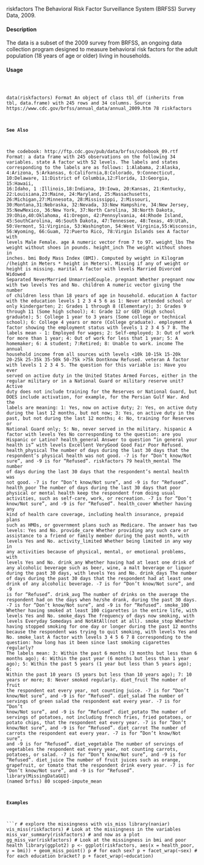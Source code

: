 
riskfactors The Behavioral Risk Factor Surveillance System (BRFSS) Survey
Data, 2009.

####  Description 

The data is a subset of the 2009 survey from BRFSS, an ongoing data collection program designed
to measure behavioral risk factors for the adult population (18 years of age or older) living in
households.

####  Usage 
<pre><code>

data(riskfactors)
Format
An object of class tbl_df (inherits from tbl, data.frame) with 245 rows and 34 columns.
Source
https://www.cdc.gov/brfss/annual_data/annual_2009.htm
78 riskfactors

#### See Also 

the codebook: http://ftp.cdc.gov/pub/data/brfss/codebook_09.rtf
Format: a data frame with 245 observations on the following 34 variables.
state A factor with 52 levels. The labels and states corresponding to the labels are as follows:
1:Alabama, 2:Alaska, 4:Arizona, 5:Arkansas, 6:California,8:Colorado, 9:Connecticut, 10:Delaware,
11:District of Columbia,12:Florida, 13:Georgia, 15:Hawaii, 16:Idaho, 1 :Illinois,18:Indiana,
19:Iowa, 20:Kansas, 21:Kentucky, 22:Louisiana,23:Maine, 24:Maryland, 25:Massachusetts,
26:Michigan,27:Minnesota, 28:Mississippi, 2:Missouri, 30:Montana,31:Nebraska, 32:Nevada,
33:New Hampshire, 34:New Jersey, 35:NewMexico, 36:New York, 37:North Carolina, 38:North
Dakota, 39:Ohio,40:Oklahoma, 41:Oregon, 42:Pennsylvania, 44:Rhode Island, 45:SouthCarolina,
46:South Dakota, 47:Tennessee, 48:Texas, 49:Utah, 50:Vermont, 51:Virginia, 53:Washington,
54:West Virginia,55:Wisconsin, 56:Wyoming, 66:Guam, 72:Puerto Rico, 78:Virgin Islands
sex A factor with levels Male Female.
age A numeric vector from 7 to 97.
weight_lbs The weight without shoes in pounds.
height_inch The weight without shoes in inches.
bmi Body Mass Index (BMI). Computed by weight in Kilogram /(height in Meters * height in
Meters). Missing if any of weight or height is missing.
marital A factor with levels Married Divorced Widowed Separated NeverMarried UnmarriedCouple.
pregnant Whether pregnant now with two levels Yes and No.
children A numeric vector giving the number of children less than 18 years of age in household.
education A factor with the education levels 1 2 3 4 5 6 as 1: Never attended school or only
kindergarten; 2: Grades 1 through 8 (Elementary); 3: Grades 9 through 11 (Some high school);
4: Grade 12 or GED (High school graduate); 5: College 1 year to 3 years (Some college or
technical school); 6: College 4 years or more (College graduate).
employment A factor showing the employment status with levels 1 2 3 4 5 7 8. The labels mean
- 1: Employed for wages; 2: Self-employed; 3: Out of work for more than 1 year; 4: Out of
work for less that 1 year; 5: A homemaker; 6: A student; 7:Retired; 8: Unable to work.
income The annual household income from all sources with levels <10k 10-15k 15-20k 20-25k
25-35k 35-50k 50-75k >75k Dontknow Refused.
veteran A factor with levels 1 2 3 4 5. The question for this variable is: Have you ever served on
active duty in the United States Armed Forces, either in the regular military or in a National
Guard or military reserve unit? Active duty does not include training for the Reserves or
National Guard, but DOES include activation, for example, for the Persian Gulf War. And
the labels are meaning: 1: Yes, now on active duty; 2: Yes, on active duty during the last 12
months, but not now; 3: Yes, on active duty in the past, but not during the last 12 months; 4:
No, training for Reserves or National Guard only; 5: No, never served in the military.
hispanic A factor with levels Yes No corresponding to the question: are you Hispanic or Latino?
health_general Answer to question "in general your health is" with levels Excellent VeryGood
Good Fair Poor Refused.
health_physical The number of days during the last 30 days that the respondent's physical health
was not good. -7 is for "Don't know/Not sure", and -9 is for "Refused".
riskfactors 79
health_mental The number of days during the last 30 days that the respondent's mental health
was not good. -7 is for "Don't know/Not sure", and -9 is for "Refused".
health_poor The number of days during the last 30 days that poor physical or mental health keep
the respondent from doing usual activities, such as self-care, work, or recreation. -7 is for
"Don't know/Not sure", and -9 is for "Refused".
health_cover Whether having any kind of health care coverage, including health insurance, prepaid
plans such as HMOs, or government plans such as Medicare. The answer has two levels:
Yes and No.
provide_care Whether providing any such care or assistance to a friend or family member during
the past month, with levels Yes and No.
activity_limited Whether being limited in any way in any activities because of physical, mental,
or emotional problems, with levels Yes and No.
drink_any Whether having had at least one drink of any alcoholic beverage such as beer, wine, a
malt beverage or liquor during the past 30 days, with levels Yes and No.
drink_days The number of days during the past 30 days that the respondent had at least one drink
of any alcoholic beverage. -7 is for "Don't know/Not sure", and -9 is for "Refused".
drink_avg The number of drinks on the average the respondent had on the days when he/she drank,
during the past 30 days. -7 is for "Don't know/Not sure", and -9 is for "Refused".
smoke_100 Whether having smoked at least 100 cigarettes in the entire life, with levels Yes and
No.
smoke_days The frequency of days now smoking, with levels Everyday Somedays and NotAtAll(not
at all).
smoke_stop Whether having stopped smoking for one day or longer during the past 12 months
because the respondent was trying to quit smoking, with levels Yes and No.
smoke_last A factor with levels 3 4 5 6 7 8 corresponding to the question: how long has it been
since last smoking cigarettes regularly? The labels mean: 3: Within the past 6 months (3
months but less than 6 months ago); 4: Within the past year (6 months but less than 1 year
ago); 5: Within the past 5 years (1 year but less than 5 years ago); 6: Within the past 10 years
(5 years but less than 10 years ago); 7: 10 years or more; 8: Never smoked regularly.
diet_fruit The number of fruit the respondent eat every year, not counting juice. -7 is for "Don't
know/Not sure", and -9 is for "Refused".
diet_salad The number of servings of green salad the respondent eat every year. -7 is for "Don't
know/Not sure", and -9 is for "Refused".
diet_potato The number of servings of potatoes, not including french fries, fried potatoes, or
potato chips, that the respondent eat every year. -7 is for "Don't know/Not sure", and -9 is for
"Refused".
diet_carrot The number of carrots the respondent eat every year. -7 is for "Don't know/Not
sure", and -9 is for "Refused".
diet_vegetable The number of servings of vegetables the respondent eat every year, not counting
carrots, potatoes, or salad. -7 is for "Don't know/Not sure", and -9 is for "Refused".
diet_juice The number of fruit juices such as orange, grapefruit, or tomato that the respondent
drink every year. -7 is for "Don't know/Not sure", and -9 is for "Refused".
library(MissingDataGUI) (named brfss)
80 scoped-impute_mean

#### Examples 
```r

# explore the missingness with vis_miss
library(naniar)
vis_miss(riskfactors)
# Look at the missingness in the variables
miss_var_summary(riskfactors)
# and now as a plot
gg_miss_var(riskfactors)
# Look at the missingness in bmi and poor health
library(ggplot2)
p <-
ggplot(riskfactors,
aes(x = health_poor,
y = bmi)) +
geom_miss_point()
p
# for each sex?
p + facet_wrap(~sex)
# for each education bracket?
p + facet_wrap(~education)
